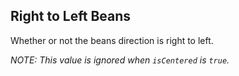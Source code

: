 
<Meta component={JellyBeans} title="Props/Right to Left" />

## Right to Left Beans

Whether or not the beans direction is right to left.

_NOTE: This value is ignored when `isCentered` is `true`._

<Canvas>
  <Story name="Right to Left">
    <JellyBeans beans={25} isRtl />
  </Story>
</Canvas>
